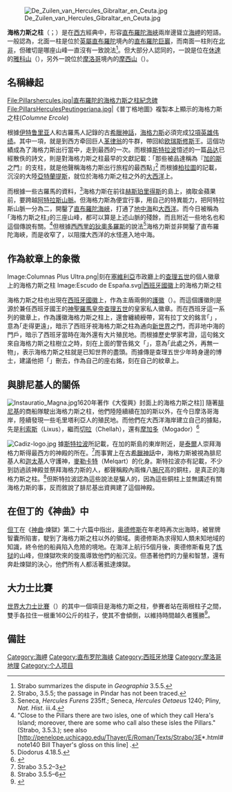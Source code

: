 [[File:De_Zuilen_van_Hercules_Gibraltar_en_Ceuta.jpg|thumb]]

'''海格力斯之柱'''（{{lang-en|Pillars of Hercules}}；{{lang-es|Columnas de Hércules}}）是在[[西方世界|西方]]經典中，形容[[直布羅陀海峽|直布羅陀海峽]]兩岸邊聳立[[海岬|海岬]]的短語。一般認為，北面一柱是位於[[英國|英屬]][[直布羅陀|直布羅陀]]境內的[[直布羅陀巨巖|直布羅陀巨巖]]，而南面一柱則在[[北非|北非]]，但確切是哪座山峰一直沒有一致說法<ref>Strabo summarizes the dispute in ''Geographia'' 3.5.5.</ref>。但大部分人認同的，一說是位在[[休達|休達]]的[[雅科山|雅科山]]（{{lang|es|Monte Hacho}}），另外一說位於[[摩洛哥|摩洛哥]]境內的[[摩西山_(摩洛哥)|摩西山]]（{{rtl-lang|ar|جبل موسى}}）。

== 名稱緣起 ==
<gallery style="float: right" width="120px">
File:Pillarshercules.jpg|直布羅陀的海格力斯之柱紀念碑
File:PillarsHerculesPeutingeriana.jpg|《普丁格地圖》複製本上顯示的海格力斯之柱(''Columne Ercole'')
</gallery>
根據[[伊特鲁里亚|伊特鲁里亚]]人和古羅馬人記錄的古[[希臘神話|希臘神話]]，[[海格力斯|海格力斯]]必須完成[[赫剌克勒斯#十二项英雄伟绩|12項英雄伟绩]]。其中一項，就是到西方牵回巨人[[革律翁|革律翁]]的牛群，帶回給[[欧瑞斯修斯|欧瑞斯修斯]]王。這個功績成為了海格力斯出行當中，走到最西的一次。而根據[[斯特拉波|斯特拉波]]憶述的一篇[[品达|品达]]已經散佚的詩文，則是對海格力斯之柱最早的文獻記載：｢那些被品達稱為『[[加的斯|加的斯]]之門』的支柱，就是他聲稱海格力斯出行旅程的最西點｣<ref>Strabo, 3.5.5; the passage in Pindar has not been traced.</ref> 而根據[[柏拉圖|柏拉圖]]的記載，沉沒的大陸[[亞特蘭提斯|亞特蘭提斯]]，就位於海格力斯之柱之外的[[大西洋|大西洋]]上。

而根據一些古羅馬的資料，<ref>Seneca, ''Hercules Furens'' 235ff.; Seneca, ''Hercules Oetaeus'' 1240; Pliny, ''Nat. Hist''. iii.4.</ref>海格力斯在前往[[赫斯珀里得斯|赫斯珀里得斯]]的島上，摘取金蘋果前，要跨越[[阿特拉斯山脈|阿特拉斯山脈]]。但海格力斯為便宜行事，用自己的特異能力，把阿特拉斯山脈一分為二，開鑿了[[直布羅陀海峽|直布羅陀海峽]]，打通了[[地中海|地中海]]和[[大西洋|大西洋]]。而今日被稱為｢海格力斯之柱｣的三座山峰，都可以算是上述山脈的殘餘，而且附近一些地名也和這個傳說有關。<ref>"Close to the Pillars there are two isles, one of which they call Hera's Island; moreover, there are some who call also these isles the Pillars." (Strabo, 3.5.3.); see also [http://penelope.uchicago.edu/Thayer/E/Roman/Texts/Strabo/3E*.html#note140 Bill Thayer's gloss on this line] {{Wayback|url=http://penelope.uchicago.edu/Thayer/E/Roman/Texts/Strabo/3E*.html#note140 |date=20210826073748 }}.</ref>但根據[[西西里的狄奧多羅斯|西西里的狄奧多羅斯]]的說法<ref>Diodorus 4.18.5.</ref>海格力斯並非開鑿了直布羅陀海峽，而是收窄了，以阻擋大西洋的水怪進入地中海。

== 作為紋章上的象徵 ==
<gallery style="float: right" width="120px">
Image:Columnas Plus Ultra.png|刻在[[塞維利亞|塞維利亞]]市政廳上的[[查理五世|查理五世]]的個人徽章上的海格力斯之柱
Image:Escudo de España.svg|[[西班牙國徽|西班牙國徽]]上的海格力斯之柱
</gallery>

海格力斯之柱也出現在[[西班牙國徽|西班牙國徽]]上，作為主盾兩側的[[護徽|護徽]]（{{lang|en|supporters}}）。而這個護徽則是源於兼任西班牙國王的[[查理五世_(神圣罗马帝国)|神聖羅馬皇帝查理五世]]的皇家私人徽章。而在西班牙這一系列的徽章上，作為護徽海格力斯之柱上，還會纏繞綬帶，寫有拉丁文的銘言｢{{lang|la|'''Plus Ultra'''}}｣ ，意為｢走得更遠｣，暗示了西班牙視海格力斯之柱為通向[[新世界|新世界]]之門，而非地中海的門戶，暗示了西班牙當時在海外還有大片殖民地。而根據歷史學家考證，這句銘文來自海格力斯之柱樹立之時，刻在上面的警告銘文「{{lang|la|'''Non Plus Ultra'''}}」，意為｢此處之外，再無一物｣，表示海格力斯之柱就是已知世界的盡頭。而據傳是查理五世少年時身邊的博士，建議他把「{{lang|la|'''Non'''}}」刪去，作為自己的座右銘，刻在自己的紋章上。

== 與腓尼基人的關係 ==
[[File:Instauratio_Magna.jpg|thumb]]1620年著作《大復興》封面上的海格力斯之柱]]
隨著[[腓尼基|腓尼基]]的商船隊駛出海格力斯之柱，他們陸陸續續在加的斯以外，在今日摩洛哥海岸，陸續發現一些毛里塔利亞人的殖民地。而他們在大西洋海岸建立自己的據點，先是[[利索斯|利索斯]]（Lixus），繼而[[切拉|切拉]]（Chellah），還有[[摩加多|摩加多]]（Mogador）<ref>{{Cite web |url=http://www.megalithic.co.uk/article.php?sid=17926 |title=C. Michael Hogan, ''Mogador, Megalithic Portal'', ed. Andy Burnham, 2007 |accessdate=2008-11-09 |archive-date=2017-10-10 |archive-url=https://web.archive.org/web/20171010154752/http://www.megalithic.co.uk/article.php?sid=17926 |dead-url=no }}</ref>

[[File:Cadiz-logo.jpg|thumb]]
據[[斯特拉波|斯特拉波]]所記載，在加的斯島的東岸附近，是[[泰爾|泰爾]]人崇拜海格力斯得最西方的神殿的所在。<ref> Strabo 3.5.2–3</ref>而事實上在古[[希臘神話|希臘神話]]中，海格力斯被視為腓尼基人和[[迦太基|迦太基]]人守護神，[[麥勒卡特|麥勒卡特]]（Melqart）的化身。斯特拉波亦有記載，不少到訪過該神殿並祭拜海格力斯的人，都聲稱殿內兩條八[[腕尺|腕尺]]高的銅柱，是真正的海格力斯之柱。<ref>Strabo 3.5.5–6</ref>但斯特拉波認為這些說法是騙人的，因為這些銅柱上並無講述有關海格力斯的事，反而敘說了腓尼基出資興建了這個神殿。

== 在但丁的《神曲》中 ==
[[但丁|但丁]]在《[[神曲|神曲]]·煉獄》第二十六篇中指出，[[奥德修斯|奥德修斯]]在年老時再次出海時，被冒牌智囊所陷害，駛到了海格力斯之柱以外的領域。奧德修斯為求得知人類未知地域的知識，終令他的船員陷入危險的境地。在海洋上航行5個月後，奧德修斯看見了[[炼狱|炼狱]]的山峰，但煉獄吹來的旋風導致他們的船沉沒。但憑著他們的力量和智慧，還有奔赴煉獄的決心，他們所有人都活著抵達煉獄。

==大力士比賽==
[[世界大力士比賽|世界大力士比賽]]（{{lang|en|World's Strongest Man}}）的其中一個項目是海格力斯之柱，參賽者站在兩根柱子之間，雙手各拉住一根重160公斤的柱子，使其不會傾倒，以維持時間越久者獲勝<ref>{{cite web |url=http://theworldsstrongestman.com/events/pillars-of-hercules/ |title=Pillars of Hercules |publisher=World's Strongest Man |language=en |accessdate=2019-11-28 |archive-date=2019-11-28 |archive-url=https://web.archive.org/web/20191128033120/http://theworldsstrongestman.com/events/pillars-of-hercules/ |dead-url=no }}</ref>。

== 備註 ==
<div class="references-small">
<references />
</div>

[[Category:海岬|Category:海岬]]
[[Category:直布罗陀海峡|Category:直布罗陀海峡]]
[[Category:西班牙地理|Category:西班牙地理]]
[[Category:摩洛哥地理|Category:摩洛哥地理]]
[[Category:个人项目|Category:个人项目]]